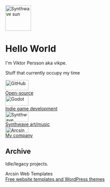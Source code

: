 
<div id="app-hero" className="app-bg-gradient-multi p-6 my-8 app-text-glow">
  <div className="flex items-center space-x-4">
    <div className="opacity-70">
      <img src="/assets/img/sun.png" alt="Synthwave sun" width="80" height="80" />
    </div>
    <div className="space-y-1">
      <h1 className="text-3xl font-bold">Hello World</h1>
      <p>I'm Viktor Persson aka vikpe.</p>
    </div>
  </div>
</div>

<p className="app-text-glow">Stuff that currently occupy my time</p>

<div className="app-link-list">
  <a href="https://github.com/vikpe" rel="nofollow">
    <div className="flex items-center">
      <div className="w-28">
        <img src="/assets/img/icons/github.svg" width="72" height="32" alt="GitHub" className="h-8" />
      </div>
      Open-source
    </div>
  </a>

  <a href="https://godotengine.org/" rel="nofollow">
    <div className="flex items-center">
      <div className="w-28">
        <img src="/assets/img/godot_logo.svg" width="72" height="32" alt="Godot" className="h-8" />
      </div>
      Indie game development
    </div>
  </a>

  <a href="https://www.retro-synthwave.com/" rel="nofollow">
    <div className="flex items-center">
      <div className="w-28">
        <img src="/assets/img/icons/triangle.svg" width="72" height="32" alt="Synthwave" className="h-8" />
      </div>
      Synthwave art/music
    </div>
  </a>

  <a href="https://arcsin.se/">
    <div className="flex items-center">
      <div className="w-28">
        <img src="/assets/img/arcsin_logo.svg" width="72" height="18" alt="Arcsin" className="h-8" />
      </div>
      My company
    </div>
  </a>
</div>

<div className="my-12 h-px bg-blue-400/30" />

<h2 className="text-3xl font-bold">Archive</h2>
<p className="app-text-glow my-2">Idle/legacy projects.</p>

<div className="app-dim app-link-list">
  <a href="https://vikpe.org/archive/arcsin-web-templates/">
    <div className="flex items-center">
      <div className="w-56">
        <img src="/assets/img/arcsin_web_templates_logo.svg" width="192" height="17"
             alt="Arcsin Web Templates" />
      </div>
      Free website templates and WordPress themes
    </div>
  </a>
</div>
